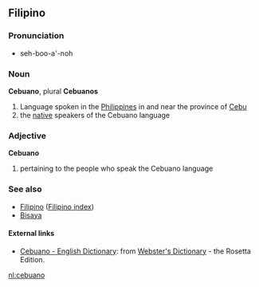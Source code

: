 ==Filipino==
===Pronunciation===
*seh-boo-a'-noh

===Noun===
'''Cebuano''', plural '''Cebuanos'''
#Language spoken in the [[Philippines]] in and near the province of [[Cebu]]
#the [[native]] speakers of the Cebuano language

===Adjective===
'''Cebuano'''
#pertaining to the people who speak the Cebuano language

===See also===
*[[Filipino]] ([[Wiktionary:Filipino index|Filipino index]])
*[[Bisaya]]

==== External links====
*[http://www.websters-online-dictionary.org/definition/Cebuano-english/ Cebuano - English Dictionary]: from [http://www.websters-online-dictionary.org/ Webster's Dictionary] - the Rosetta Edition.

[[nl:cebuano]]